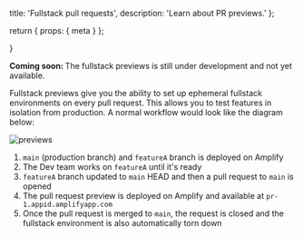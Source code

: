   title: 'Fullstack pull requests',
  description: 'Learn about PR previews.'
};

  return {
    props: {
      meta
    }
  };

}

<Callout info={true}>
  <b>Coming soon: </b>The fullstack previews is still under development and not
  yet available.
</Callout>

Fullstack previews give you the ability to set up ephemeral fullstack environments on every pull request. This allows you to test features in isolation from production. A normal workflow would look like the diagram below:

![previews](/images/gen2/fullstack-branching/previews.png)

1. `main` (production branch) and `featureA` branch is deployed on Amplify
1. The Dev team works on `featureA` until it's ready
1. `featureA` branch updated to `main` HEAD and then a pull request to `main` is opened
1. The pull request preview is deployed on Amplify and available at `pr-1.appid.amplifyapp.com`
1. Once the pull request is merged to `main`, the request is closed and the fullstack environment is also automatically torn down
